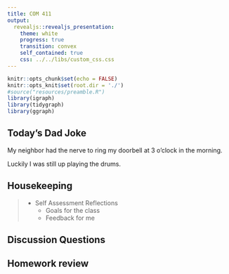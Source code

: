 ```yaml
---
title: COM 411
output: 
  revealjs::revealjs_presentation:
    theme: white
    progress: true
    transition: convex
    self_contained: true
    css: ../../libs/custom_css.css
---
```



```r
knitr::opts_chunk$set(echo = FALSE)
knitr::opts_knit$set(root.dir = './')
#source("resources/preamble.R")
library(igraph)
library(tidygraph)
library(ggraph)
```


## Today's Dad Joke

My neighbor had the nerve to ring my doorbell at 3 o'clock in the morning.

<span class='fragment'>
Luckily I was still up playing the drums.
</span>


## Housekeeping

> - Self Assessment Reflections
>	- Goals for the class
>	- Feedback for me


## Discussion Questions


## Homework review

